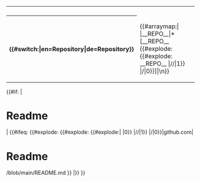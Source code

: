 <table class="info_box">
<tr>
<th class="heading" colspan="2">{{{_label_schema|Software}}}</th>
</tr>
<tr>
<th>{{#switch:{{USERLANGUAGECODE}}|en=Repository|de=Repository}}</th>
<td>{{#arraymap:{{{repository|}}}|<nowiki> </nowiki>|__REPO__|* [__REPO__ {{#explode: {{#explode: __REPO__ |//|1}} |/|0}}]|\n}}<!-- create a link list with domains as labels --></td>
</tr>
</table>


{{#if: {{{readme|}}}|
= Readme =
{{Template:Viewer/Github/Code|url={{{readme|}}} }}<!-- display the Readme -->|
{{#ifeq: {{#explode: {{#explode: {{#explode:{{{repository|}}}| |0}} |//|1}} |/|0}}|github.com|
= Readme =
{{Template:Viewer/Github/Code|url={{#explode:{{{repository|}}}| |0}}/blob/main/README.md }}<!-- display the Readme of the first repo if it's a github repo -->|}} }}